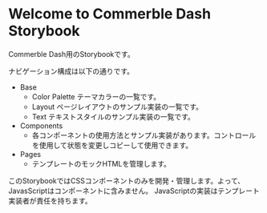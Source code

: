 
<Meta title="Introduction" />

# Welcome to Commerble Dash Storybook

Commerble Dash用のStorybookです。

ナビゲーション構成は以下の通りです。

*   Base
    *   Color Palette テーマカラーの一覧です。
    *   Layout ページレイアウトのサンプル実装の一覧です。
    *   Text テキストスタイルのサンプル実装の一覧です。
*   Components
    *   各コンポーネントの使用方法とサンプル実装があります。コントロールを使用して状態を変更しコピーして使用できます。
*   Pages
    *   テンプレートのモックHTMLを管理します。

このStorybookではCSSコンポーネントのみを開発・管理します。よって、JavasScriptはコンポーネントに含みません。
JavaScriptの実装はテンプレート実装者が責任を持ちます。

